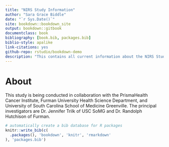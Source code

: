 --- 
title: "NIRS Study Information"
author: "Sara Grace Biddle"
date: "`r Sys.Date()`"
site: bookdown::bookdown_site
output: bookdown::gitbook
documentclass: book
bibliography: [book.bib, packages.bib]
biblio-style: apalike
link-citations: yes
github-repo: rstudio/bookdown-demo
description: "This contains all current information about the NIRS Study being conducted at the PrismaHealth Cancer Institute in collaboration with Furman University and University of South Carolina School of Medicine Greenville."
---

# About

This study is being conducted in collaboration with the PrismaHealth Cancer Institute, Furman University Health Science Department, and University of South Carolina School of Medicine Greenville. The principal investigators are Dr. Jennifer Trilk of USC SoMG and Dr. Randolph Hutchison of Furman. 

```{r include=FALSE}
# automatically create a bib database for R packages
knitr::write_bib(c(
  .packages(), 'bookdown', 'knitr', 'rmarkdown'
), 'packages.bib')
```
